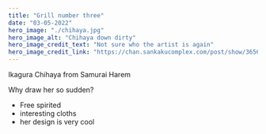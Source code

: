 ```yaml
---
title: "Grill number three"
date: "03-05-2022"
hero_image: "./chihaya.jpg"
hero_image_alt: "Chihaya down dirty"
hero_image_credit_text: "Not sure who the artist is again"
hero_image_credit_link: "https://chan.sankakucomplex.com/post/show/365623"
---
```


Ikagura Chihaya from Samurai Harem

Why draw her so sudden?

* Free spirited
* interesting cloths 
* her design is very cool